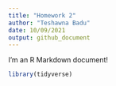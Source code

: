 ```yaml
---
title: "Homework 2"
author: "Teshawna Badu"
date: 10/09/2021
output: github_document
---
```


I'm an R Markdown document!

```r
library(tidyverse)
```
